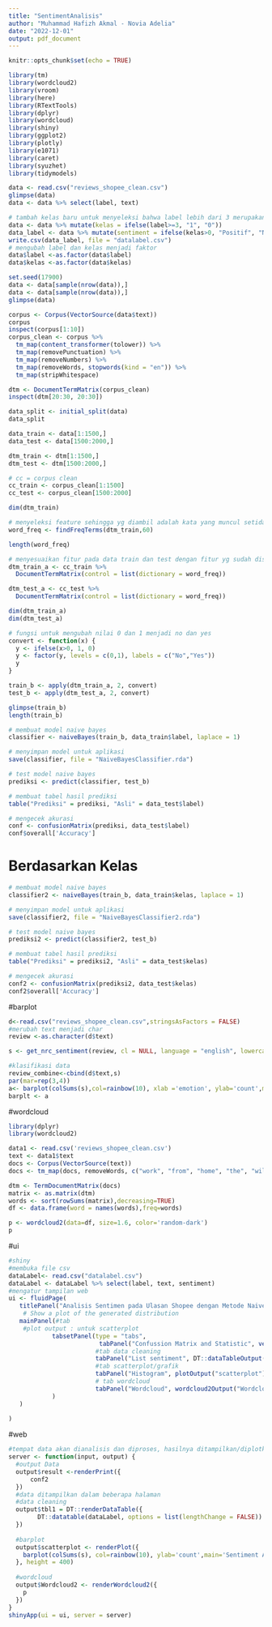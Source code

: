 ```yaml
---
title: "SentimentAnalisis"
author: "Muhammad Hafizh Akmal - Novia Adelia"
date: "2022-12-01"
output: pdf_document
---
```


```r
knitr::opts_chunk$set(echo = TRUE)
```

```r
library(tm)
library(wordcloud2)
library(vroom)
library(here)
library(RTextTools)
library(dplyr)
library(wordcloud)
library(shiny)
library(ggplot2)
library(plotly)
library(e1071) 
library(caret) 
library(syuzhet)
library(tidymodels)
```

```r
data <- read.csv("reviews_shopee_clean.csv")
glimpse(data)
data <- data %>% select(label, text)

# tambah kelas baru untuk menyeleksi bahwa label lebih dari 3 merupakan nilai 1 atau baik
data <- data %>% mutate(kelas = ifelse(label>=3, "1", "0"))
data_label <- data %>% mutate(sentiment = ifelse(kelas>0, "Positif", "Negatif"))
write.csv(data_label, file = "datalabel.csv")
# mengubah label dan kelas menjadi faktor
data$label <-as.factor(data$label)
data$kelas <-as.factor(data$kelas)

set.seed(17900)
data <- data[sample(nrow(data)),]
data <- data[sample(nrow(data)),]
glimpse(data)


```


```r
corpus <- Corpus(VectorSource(data$text))
corpus
inspect(corpus[1:10])
corpus_clean <- corpus %>%
  tm_map(content_transformer(tolower)) %>%
  tm_map(removePunctuation) %>%
  tm_map(removeNumbers) %>%
  tm_map(removeWords, stopwords(kind = "en")) %>%
  tm_map(stripWhitespace)

dtm <- DocumentTermMatrix(corpus_clean)
inspect(dtm[20:30, 20:30])
```

```r
data_split <- initial_split(data)
data_split

data_train <- data[1:1500,]
data_test <- data[1500:2000,]

dtm_train <- dtm[1:1500,]
dtm_test <- dtm[1500:2000,]

# cc = corpus clean
cc_train <- corpus_clean[1:1500]
cc_test <- corpus_clean[1500:2000]
```

```r
dim(dtm_train)

# menyeleksi feature sehingga yg diambil adalah kata yang muncul setidaknya 60 kali
word_freq <- findFreqTerms(dtm_train,60)

length(word_freq)

# menyesuaikan fitur pada data train dan test dengan fitur yg sudah diseleksi
dtm_train_a <- cc_train %>%
  DocumentTermMatrix(control = list(dictionary = word_freq))

dtm_test_a <- cc_test %>%
  DocumentTermMatrix(control = list(dictionary = word_freq))

dim(dtm_train_a)
dim(dtm_test_a)
```

```r
# fungsi untuk mengubah nilai 0 dan 1 menjadi no dan yes
convert <- function(x) {
  y <- ifelse(x>0, 1, 0)
  y <- factor(y, levels = c(0,1), labels = c("No","Yes"))
  y
}

train_b <- apply(dtm_train_a, 2, convert)
test_b <- apply(dtm_test_a, 2, convert)

glimpse(train_b)
length(train_b)
```

```r
# membuat model naive bayes
classifier <- naiveBayes(train_b, data_train$label, laplace = 1)

# menyimpan model untuk aplikasi
save(classifier, file = "NaiveBayesClassifier.rda")

# test model naive bayes
prediksi <- predict(classifier, test_b)

# membuat tabel hasil prediksi
table("Prediksi" = prediksi, "Asli" = data_test$label)

# mengecek akurasi
conf <- confusionMatrix(prediksi, data_test$label)
conf$overall['Accuracy']
```

# Berdasarkan Kelas
```r
# membuat model naive bayes
classifier2 <- naiveBayes(train_b, data_train$kelas, laplace = 1)

# menyimpan model untuk aplikasi
save(classifier2, file = "NaiveBayesClassifier2.rda")

# test model naive bayes
prediksi2 <- predict(classifier2, test_b)

# membuat tabel hasil prediksi
table("Prediksi" = prediksi2, "Asli" = data_test$kelas)

# mengecek akurasi
conf2 <- confusionMatrix(prediksi2, data_test$kelas)
conf2$overall['Accuracy']
```

#barplot
```r
d<-read.csv("reviews_shopee_clean.csv",stringsAsFactors = FALSE) 
#merubah text menjadi char 
review <-as.character(d$text) 

s <- get_nrc_sentiment(review, cl = NULL, language = "english", lowercase = TRUE)

#klasifikasi data
review_combine<-cbind(d$text,s)
par(mar=rep(3,4))
a<- barplot(colSums(s),col=rainbow(10), xlab ='emotion', ylab='count',main='Sentiment Analysis')
barplt <- a
```

#wordcloud
```r
library(dplyr)
library(wordcloud2)

data1 <- read.csv('reviews_shopee_clean.csv')
text <- data1$text
docs <- Corpus(VectorSource(text))
docs <- tm_map(docs, removeWords, c("work", "from", "home", "the", "will", "you", "and", "with", "for"))

dtm <- TermDocumentMatrix(docs) 
matrix <- as.matrix(dtm) 
words <- sort(rowSums(matrix),decreasing=TRUE) 
df <- data.frame(word = names(words),freq=words)

p <- wordcloud2(data=df, size=1.6, color='random-dark')
p
```

#ui
```r
#shiny
#membuka file csv
dataLabel<- read.csv("datalabel.csv")
dataLabel <- dataLabel %>% select(label, text, sentiment)
#mengatur tampilan web
ui <- fluidPage(
   titlePanel("Analisis Sentimen pada Ulasan Shopee dengan Metode Naive Bayes"), #membuat judul
    # Show a plot of the generated distribution
   mainPanel(#tab
    #plot output : untuk scatterplot
            tabsetPanel(type = "tabs",
                         tabPanel("Confussion Matrix and Statistic", verbatimTextOutput("result")),
                        #tab data cleaning
                        tabPanel("List sentiment", DT::dataTableOutput('tbl1')),
                        #tab scatterplot/grafik
                        tabPanel("Histogram", plotOutput("scatterplot")), 
                        # tab wordcloud
                        tabPanel("Wordcloud", wordcloud2Output("Wordcloud2")),
            )
   )
    
)
```

#web
```r
#tempat data akan dianalisis dan diproses, hasilnya ditampilkan/diplotkan pada bagian mainpanel() ui
server <- function(input, output) {
  #output Data
  output$result <-renderPrint({
      conf2
  })
  #data ditampilkan dalam beberapa halaman
  #data cleaning
  output$tbl1 = DT::renderDataTable({
        DT::datatable(dataLabel, options = list(lengthChange = FALSE))
  })
  
  #barplot
  output$scatterplot <- renderPlot({
    barplot(colSums(s), col=rainbow(10), ylab='count',main='Sentiment Analysis')
  }, height = 400)
  
  #wordcloud
  output$Wordcloud2 <- renderWordcloud2({
    p
  })
}
shinyApp(ui = ui, server = server)
```

